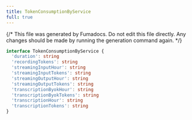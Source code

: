 ```yaml
---
title: TokenConsumptionByService
full: true
---
```


{/* This file was generated by Fumadocs. Do not edit this file directly. Any changes should be made by running the generation command again. */}



```typescript
interface TokenConsumptionByService {
  'duration': string
  'recordingTokens': string
  'streamingInputHour': string
  'streamingInputTokens': string
  'streamingOutputHour': string
  'streamingOutputTokens': string
  'transcriptionByokHour': string
  'transcriptionByokTokens': string
  'transcriptionHour': string
  'transcriptionTokens': string
}
```
